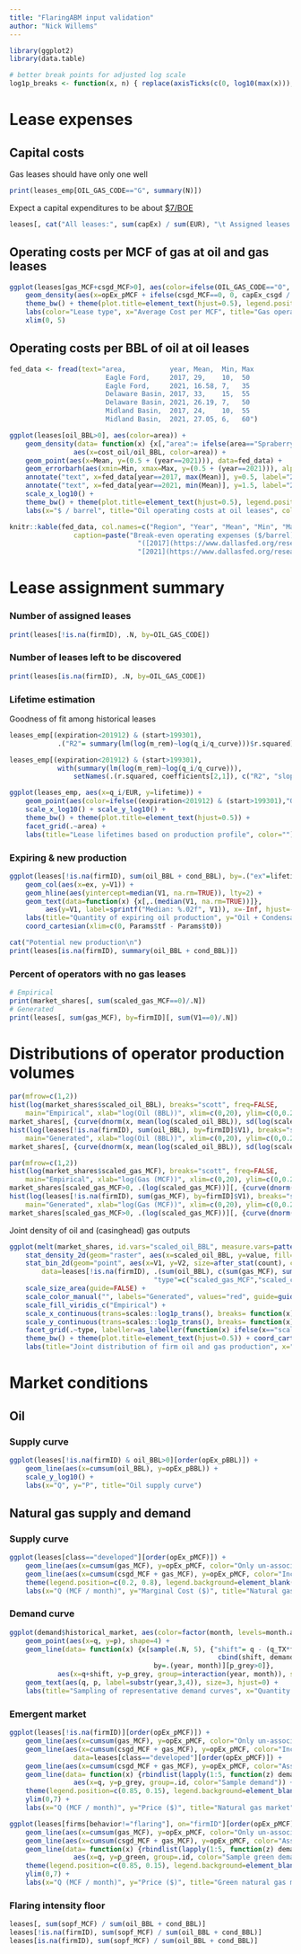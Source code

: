```yaml
---
title: "FlaringABM input validation"
author: "Nick Willems"
---
```


```r
library(ggplot2)
library(data.table)

# better break points for adjusted log scale
log1p_breaks <- function(x, n) { replace(axisTicks(c(0, log10(max(x))), log=TRUE, n=n), 1, 0) }
```

# Lease expenses
## Capital costs  
Gas leases should have only one well
```r
print(leases_emp[OIL_GAS_CODE=="G", summary(N)])
```

Expect a capital expenditures to be about [$7/BOE](zotero://select/items/0_BSNIWDAF)
```r
leases[, cat("All leases:", sum(capEx) / sum(EUR), "\t Assigned leases:", .SD[!is.na(firmID), sum(capEx) / sum(EUR)])]
```

## Operating costs per MCF of gas at oil and gas leases  
```r
ggplot(leases[gas_MCF+csgd_MCF>0], aes(color=ifelse(OIL_GAS_CODE=="O", "Oil", "Gas"))) +
    geom_density(aes(x=opEx_pMCF + ifelse(csgd_MCF==0, 0, capEx_csgd / csgd_MCF / lifetime))) +
    theme_bw() + theme(plot.title=element_text(hjust=0.5), legend.position=c(0.85, 0.8), legend.background=element_rect(color="black")) +
    labs(color="Lease type", x="Average Cost per MCF", title="Gas operating costs") +
    xlim(0, 5)
```

## Operating costs per BBL of oil at oil leases  
```r
fed_data <- fread(text="area,           year, Mean,  Min, Max
                        Eagle Ford,     2017, 29,    10,  50
                        Eagle Ford,     2021, 16.58, 7,   35
                        Delaware Basin, 2017, 33,    15,  55
                        Delaware Basin, 2021, 26.19, 7,   50
                        Midland Basin,  2017, 24,    10,  55
                        Midland Basin,  2021, 27.05, 6,   60")

ggplot(leases[oil_BBL>0], aes(color=area)) +
    geom_density(data= function(x) {x[,"area":= ifelse(area=="Spraberry", "Midland Basin", area)]},
                aes(x=cost_oil/oil_BBL, color=area)) +
    geom_point(aes(x=Mean, y=(0.5 + (year==2021))), data=fed_data) +
    geom_errorbarh(aes(xmin=Min, xmax=Max, y=(0.5 + (year==2021))), alpha=0.5, lty=2, data=fed_data, show.legend=FALSE) +
    annotate("text", x=fed_data[year==2017, max(Mean)], y=0.5, label="2017", alpha=0.5, vjust=-1) +
    annotate("text", x=fed_data[year==2021, min(Mean)], y=1.5, label="2021", alpha=0.5, vjust=-1) +
    scale_x_log10() +
    theme_bw() + theme(plot.title=element_text(hjust=0.5), legend.position=c(0.85, 0.8), legend.background=element_rect(color="black")) +
    labs(x="$ / barrel", title="Oil operating costs at oil leases", color="")
```

```r
knitr::kable(fed_data, col.names=c("Region", "Year", "Mean", "Min", "Max"),
                caption=paste("Break-even operating expenses ($/barrel) reported by Dallas Fed",
                                "([2017](https://www.dallasfed.org/research/surveys/des/2017/1701.aspx#tab-questions),",
                                "[2021](https://www.dallasfed.org/research/surveys/des/2021/2101.aspx#tab-questions)):"))
```

# Lease assignment summary  
### Number of assigned leases   
```r
print(leases[!is.na(firmID), .N, by=OIL_GAS_CODE])
```

### Number of leases left to be discovered  
```r
print(leases[is.na(firmID), .N, by=OIL_GAS_CODE])
```

### Lifetime estimation
Goodness of fit among historical leases
```r
leases_emp[(expiration<201912) & (start>199301),
            .("R2"= summary(lm(log(m_rem)~log(q_i/q_curve)))$r.squared), by=area]
```

```r
leases_emp[(expiration<201912) & (start>199301),
            with(summary(lm(log(m_rem)~log(q_i/q_curve))),
                setNames(.(r.squared, coefficients[2,1]), c("R2", "slope"))), by=area]
```

```r
ggplot(leases_emp, aes(x=q_i/EUR, y=lifetime)) +
    geom_point(aes(color=ifelse((expiration<201912) & (start>199301),"Observed","Predicted")), alpha=0.3) +
    scale_x_log10() + scale_y_log10() +
    theme_bw() + theme(plot.title=element_text(hjust=0.5)) +
    facet_grid(.~area) +
    labs(title="Lease lifetimes based on production profile", color="")
```

### Expiring & new production
```r
ggplot(leases[!is.na(firmID), sum(oil_BBL + cond_BBL), by=.("ex"=lifetime + t_found - Params$t0)]) +
    geom_col(aes(x=ex, y=V1)) +
    geom_hline(aes(yintercept=median(V1, na.rm=TRUE)), lty=2) +
    geom_text(data=function(x) {x[,.(median(V1, na.rm=TRUE))]},
         aes(y=V1, label=sprintf("Median: %.02f", V1)), x=-Inf, hjust=-0.01, vjust=-1) +
    labs(title="Quantity of expiring oil production", y="Oil + Condensate (BBL)", x="Time (Months)") +
    coord_cartesian(xlim=c(0, Params$tf - Params$t0))
```

```r
cat("Potential new production\n")
print(leases[is.na(firmID), summary(oil_BBL + cond_BBL)])
```

### Percent of operators with no gas leases  
```r
# Empirical
print(market_shares[, sum(scaled_gas_MCF==0)/.N])
# Generated
print(leases[, sum(gas_MCF), by=firmID][, sum(V1==0)/.N])
```

# Distributions of operator production volumes
```r
par(mfrow=c(1,2))
hist(log(market_shares$scaled_oil_BBL), breaks="scott", freq=FALSE,
    main="Empirical", xlab="log(Oil (BBL))", xlim=c(0,20), ylim=c(0,0.2))
market_shares[, {curve(dnorm(x, mean(log(scaled_oil_BBL)), sd(log(scaled_oil_BBL))), col="blue", add=TRUE); NULL}]
hist(log(leases[!is.na(firmID), sum(oil_BBL), by=firmID]$V1), breaks="scott", freq=FALSE,
    main="Generated", xlab="log(Oil (BBL))", xlim=c(0,20), ylim=c(0,0.2))
market_shares[, {curve(dnorm(x, mean(log(scaled_oil_BBL)), sd(log(scaled_oil_BBL))), col="blue", add=TRUE); NULL}]
```

```r
par(mfrow=c(1,2))
hist(log(market_shares$scaled_gas_MCF), breaks="scott", freq=FALSE,
    main="Empirical", xlab="log(Gas (MCF))", xlim=c(0,20), ylim=c(0,0.2))
market_shares[scaled_gas_MCF>0, .(log(scaled_gas_MCF))][, {curve(dnorm(x, mean(V1), sd(V1)), col="blue", add=TRUE); NULL}]
hist(log(leases[!is.na(firmID), sum(gas_MCF), by=firmID]$V1), breaks="scott", freq=FALSE,
    main="Generated", xlab="log(Gas (MCF))", xlim=c(0,20), ylim=c(0,0.2))
market_shares[scaled_gas_MCF>0, .(log(scaled_gas_MCF))][, {curve(dnorm(x, mean(V1), sd(V1)), col="blue", add=TRUE); NULL}]
```

Joint density of oil and (casinghead) gas outputs
```r
ggplot(melt(market_shares, id.vars="scaled_oil_BBL", measure.vars=patterns("_MCF$"), variable.name="type")) +
    stat_density_2d(geom="raster", aes(x=scaled_oil_BBL, y=value, fill=after_stat(density)), contour=FALSE) +
    stat_bin_2d(geom="point", aes(x=V1, y=V2, size=after_stat(count), color="red", fill=NULL), alpha=0.5,
        data=leases[!is.na(firmID), .(sum(oil_BBL), c(sum(gas_MCF), sum(csgd_MCF)),
                                    "type"=c("scaled_gas_MCF","scaled_csgd_MCF")), by=firmID]) +
    scale_size_area(guide=FALSE) +
    scale_color_manual("", labels="Generated", values="red", guide=guide_legend(override.aes=list("alpha"=1))) +
    scale_fill_viridis_c("Empirical") +
    scale_x_continuous(trans=scales::log1p_trans(), breaks= function(x) {log1p_breaks(x, 5)}) +
    scale_y_continuous(trans=scales::log1p_trans(), breaks= function(x) {log1p_breaks(x, 5)}) +
    facet_grid(.~type, labeller=as_labeller(function(x) ifelse(x=="scaled_gas_MCF", "Unassociated Gas", "Casinghead Gas"))) +
    theme_bw() + theme(plot.title=element_text(hjust=0.5)) + coord_cartesian(expand=FALSE) +
    labs(title="Joint distribution of firm oil and gas production", x="Production (BBL)", y="Production (MCF)")
```

# Market conditions
## Oil
### Supply curve
```r
ggplot(leases[!is.na(firmID) & oil_BBL>0][order(opEx_pBBL)]) +
    geom_line(aes(x=cumsum(oil_BBL), y=opEx_pBBL)) +
    scale_y_log10() +
    labs(x="Q", y="P", title="Oil supply curve")
```

## Natural gas supply and demand
### Supply curve
```r
ggplot(leases[class=="developed"][order(opEx_pMCF)]) +
    geom_line(aes(x=cumsum(gas_MCF), y=opEx_pMCF, color="Only un-associated gas")) +
    geom_line(aes(x=cumsum(csgd_MCF + gas_MCF), y=opEx_pMCF, color="Including casinghead gas")) +
    theme(legend.position=c(0.2, 0.8), legend.background=element_blank()) +
    labs(x="Q (MCF / month)", y="Marginal Cost ($)", title="Natural gas supply curve", color="")
```

### Demand curve
```r
ggplot(demand$historical_market, aes(color=factor(month, levels=month.abb))) +
    geom_point(aes(x=q, y=p), shape=4) +
    geom_line(data= function(x) {x[sample(.N, 5), {"shift"= q - (q_TX*frac*0.95);
                                                    cbind(shift, demand$new_schedule(0, sample_set=.BY)(x$q - shift))},
                                    by=.(year, month)][p_grey>0]},
            aes(x=q+shift, y=p_grey, group=interaction(year, month)), show.legend=FALSE) +
    geom_text(aes(q, p, label=substr(year,3,4)), size=3, hjust=0) +
    labs(title="Sampling of representative demand curves", x="Quantity (MCF)", y="Price ($/MCF)", color="month")
```

### Emergent market
```r
ggplot(leases[!is.na(firmID)][order(opEx_pMCF)]) +
    geom_line(aes(x=cumsum(gas_MCF), y=opEx_pMCF, color="Only un-associated gas")) +
    geom_line(aes(x=cumsum(csgd_MCF + gas_MCF), y=opEx_pMCF, color="Including casinghead gas"),
                data=leases[class=="developed"][order(opEx_pMCF)]) +
    geom_line(aes(x=cumsum(csgd_MCF + gas_MCF), y=opEx_pMCF, color="Assuming 100%\ncasinghead gas capture")) +
    geom_line(data= function(x) {rbindlist(lapply(1:5, function(z) demand$new_schedule(0)(x[, cumsum(gas_MCF+csgd_MCF)])), idcol=TRUE)},
                aes(x=q, y=p_grey, group=.id, color="Sample demand")) +
    theme(legend.position=c(0.85, 0.15), legend.background=element_blank()) +
    ylim(0,7) +
    labs(x="Q (MCF / month)", y="Price ($)", title="Natural gas market", color="")
```

```r
ggplot(leases[firms[behavior!="flaring"], on="firmID"][order(opEx_pMCF)]) +
    geom_line(aes(x=cumsum(gas_MCF), y=opEx_pMCF, color="Only un-associated gas")) +
    geom_line(aes(x=cumsum(csgd_MCF + gas_MCF), y=opEx_pMCF, color="Assuming 100%\ncasinghead gas capture")) +
    geom_line(data= function(x) {rbindlist(lapply(1:5, function(z) demand$new_schedule(0.1)(x[, cumsum(gas_MCF+csgd_MCF)])), idcol=TRUE)},
                aes(x=q, y=p_green, group=.id, color="Sample green demand")) +
    theme(legend.position=c(0.85, 0.15), legend.background=element_blank()) +
    ylim(0,7) +
    labs(x="Q (MCF / month)", y="Price ($)", title="Green natural gas market", color="")
```

### Flaring intensity floor
```r
leases[, sum(sopf_MCF) / sum(oil_BBL + cond_BBL)]
leases[!is.na(firmID), sum(sopf_MCF) / sum(oil_BBL + cond_BBL)]
leases[is.na(firmID), sum(sopf_MCF) / sum(oil_BBL + cond_BBL)]
```
